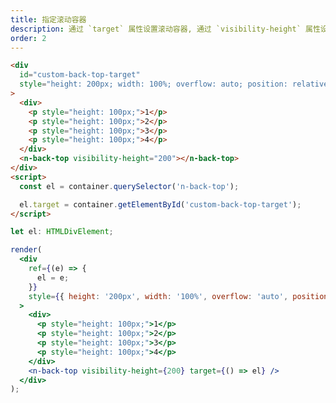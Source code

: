 ```yaml
---
title: 指定滚动容器
description: 通过 `target` 属性设置滚动容器, 通过 `visibility-height` 属性设置容器滚动到 200 时出现返回顶部
order: 2
---
```


```html
<div
  id="custom-back-top-target"
  style="height: 200px; width: 100%; overflow: auto; position: relative;"
>
  <div>
    <p style="height: 100px;">1</p>
    <p style="height: 100px;">2</p>
    <p style="height: 100px;">3</p>
    <p style="height: 100px;">4</p>
  </div>
  <n-back-top visibility-height="200"></n-back-top>
</div>
<script>
  const el = container.querySelector('n-back-top');

  el.target = container.getElementById('custom-back-top-target');
</script>
```

```jsx
let el: HTMLDivElement;

render(
  <div
    ref={(e) => {
      el = e;
    }}
    style={{ height: '200px', width: '100%', overflow: 'auto', position: 'relative' }}
  >
    <div>
      <p style="height: 100px;">1</p>
      <p style="height: 100px;">2</p>
      <p style="height: 100px;">3</p>
      <p style="height: 100px;">4</p>
    </div>
    <n-back-top visibility-height={200} target={() => el} />
  </div>
);
```
